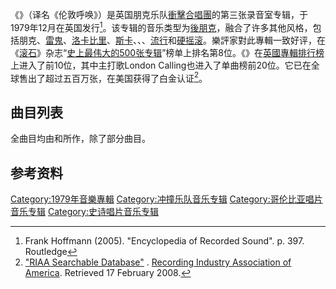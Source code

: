 {{noteTA
|1=zh-hans:冲撞乐队; zh-hant:衝擊合唱團;
|2=zh-hans:乐队; zh-hant:樂團;
|3=zh-hans:乔·斯特拉莫; zh-hant:喬·史楚默;
}}
{{Infobox album
| Name        = {{lang|en|London Calling}}
| Type        = Studio album
| Artist      = [[衝擊合唱團|衝擊合唱團]]
| Cover       = TheClashLondonCallingalbumcover.jpg
| Released    = {{Start date|1979|12|14|df=y}}
| Recorded    = 1979年8月至9月，11月<br>伦敦{{le|威塞克斯录音室|Wessex Sound Studios}}
| Genre       = [[後朋克|後朋克]]<!-- Do not change genres without discussing on talk page. -->
| Length      = 65:07
| Label       = [[哥伦比亚唱片|哥伦比亚唱片]]、[[史诗唱片|史诗唱片]]、{{le|遗赠唱片|Legacy Recordings}}
| Producer    = {{le|盖·史蒂文斯|Guy Stevens}}、{{le|米克·琼斯 (冲撞乐队)|Mick Jones (The Clash)|米克·琼斯}}
| Last album  = {{lang|en|''[[Give_'Em_Enough_Rope|Give 'Em Enough Rope]]''}}<br/>（1978）
| This album  = {{lang|en|'''''London Calling'''''}}<br/>（1979）
| Next album  = {{lang|en|''[[Sandinista!|Sandinista!]]''}}<br/>（1980）
| Misc = {{Singles
 | Name          = London Calling
 | Type          = Studio
 | single 1      = {{lang|en|[[London_Calling_(song)|London Calling]]}}
 | single 1 date = {{Start date|1979|12|7|df=y}}
 | single 2      = {{lang|en|Clampdown}}
 | single 2 date = {{Start date|1980| | |df=y}}（仅限澳洲发行）
 | single 3      = {{lang|en|Train in Vain}}
 | single 3 date = {{Start date|1980|2|12|df=y}}
}}
}}

《{{lang|en|'''London Calling'''}}》（译名《伦敦呼唤》）是英国朋克乐队[[衝擊合唱團|衝擊合唱團]]的第三张录音室专辑，于1979年12月在英国发行<ref>Frank Hoffmann (2005). "Encyclopedia of Recorded Sound". p. 397. Routledge</ref>。该专辑的音乐类型为[[後朋克|後朋克]]，融合了许多其他风格，包括朋克、[[雷鬼|雷鬼]]、[[洛卡比里|洛卡比里]]、[[斯卡|斯卡]]、{{le|新奥尔良节奏布鲁斯|New Orleans rhythm and blues}}、{{le|休息室音乐|Lounge music}}、[[流行_(音樂類型)|流行]]和[[硬摇滚|硬摇滚]]。樂評家對此專輯一致好评，在《[[滚石_(杂志)|滚石]]》杂志“[[史上最伟大的500张专辑|史上最伟大的500张专辑]]”榜单上排名第8位。《{{lang|en|London Calling}}》在[[英國專輯排行榜|英國專輯排行榜]]上进入了前10位，其中主打歌London Calling也进入了单曲榜前20位。它已在全球售出了超过五百万张，在美国获得了白金认证<ref name="riaa">[http://www.riaa.com/goldandplatinumdata.php?table=SEARCH "RIAA Searchable Database"] {{Wayback|url=http://www.riaa.com/goldandplatinumdata.php?table=SEARCH |date=20070626050454 }}. [[Recording_Industry_Association_of_America|Recording Industry Association of America]]. Retrieved 17 February 2008.</ref>。

==曲目列表==
全曲目均由{{link-en|喬·史楚默|Joe Strummer}}和{{link-en|米克·瓊斯|Mick Jones (The Clash guitarist)}}所作，除了部分曲目。

{{tracklist
| headline        = 第一面
| extra_column    = 主唱
| title1          = London Calling
| extra1          = 史楚默
| length1         = 3:19

| title2          = Brand New Cadillac
| note2           = 此曲最初由{{link-en|文斯·泰勒|Vince Taylor}}作曲並由其演奏
| extra2          = 史楚默
| length2         = 2:09

| title3          = Jimmy Jazz
| extra3          = 史楚默
| length3         = 3:52

| title4          = Hateful
| extra4          = 史楚默
| length4         = 2:45

| title5          = Rudie Can't Fail
| extra5          = {{flatlist|* 史楚默
* 瓊斯}}
| length5         = 3:26
}}

{{tracklist
| headline        = 第二面
| extra_column    = 主唱
| title6          = Spanish Bombs
| extra6          = {{flatlist|* 史楚默
* 瓊斯}}
| length6         = 3:19

| title7          = The Right Profile
| extra7          = 史楚默
| length7         = 3:56

| title8          = Lost in the Supermarket
| extra8          = 瓊斯
| length8         = 3:47

| title9          = Clampdown
| extra9          = {{flatlist|* 史楚默
* 瓊斯}}
| length9         = 3:49

| title10         = The Guns of Brixton
| note10          = 此曲為{{link-en|保羅·西蒙儂|Paul Simonon}}所寫
| extra10         = 西蒙儂
| length10        = 3:07
}}


{{tracklist
| headline        = 第三面
| extra_column    = 主唱
| title11         = Wrong 'Em Boyo
| note11          = 此曲最初由Clive Alphonso作曲並由樂團the Rulers演奏，曲中包含{{link-en|Stagger Lee|Stagger Lee}}
| extra11         = 史楚默
| length11        = 3:10

| title12         = Death or Glory
| extra12         = 史楚默
| length12        = 3:55

| title13         = Koka Kola
| extra13         = 史楚默
| length13        = 1:46

| title14         = The Card Cheat
| note14          = 此曲由史楚默、瓊斯、西蒙儂和{{link-en|「上等貨」尼基·黑登|Topper Headon}}共同完成
| extra14         = 瓊斯
| length14        = 3:51
}}


{{tracklist
| headline        = 第四面
| extra_column    = 主唱
| title15         = Lover's Rock
| extra15         = 史楚默
| length15        = 4:01

| title16         = Four Horsemen
| extra16         = 史楚默
| length16        = 2:56

| title17         = I'm Not Down
| extra17         = 瓊斯
| length17        = 3:00

| title18         = The Card Cheat
| note18          = 此曲由{{link-en|傑基·愛德華|Jackie Edwards (musician)}}與{{link-en|丹尼·雷|Danny Ray (singer)}}共同完成並由樂團Danny Ray and the Revolutionaries演奏
| extra18         = 史楚默
| length18        = 5:37

| title19         = Train in Vain
| extra19         = 瓊斯
| length19        = 3:09
}}

== 参考资料 ==
{{Reflist}}

[[Category:1979年音樂專輯|Category:1979年音樂專輯]]
[[Category:冲撞乐队音乐专辑|Category:冲撞乐队音乐专辑]]
[[Category:哥伦比亚唱片音乐专辑|Category:哥伦比亚唱片音乐专辑]]
[[Category:史诗唱片音乐专辑|Category:史诗唱片音乐专辑]]